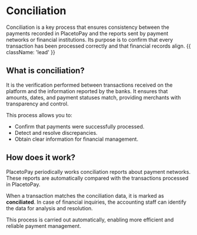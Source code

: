 
# Conciliation

Conciliation is a key process that ensures consistency between the payments recorded in PlacetoPay and the reports sent by payment networks or financial institutions. Its purpose is to confirm that every transaction has been processed correctly and that financial records align. {{ className: 'lead' }}

## What is conciliation?

It is the verification performed between transactions received on the platform and the information reported by the banks. It ensures that amounts, dates, and payment statuses match, providing merchants with transparency and control.

This process allows you to:

- Confirm that payments were successfully processed.
- Detect and resolve discrepancies.
- Obtain clear information for financial management.

## How does it work?

PlacetoPay periodically works conciliation reports about payment networks. These reports are automatically compared with the transactions processed in PlacetoPay.

When a transaction matches the conciliation data, it is marked as **conciliated**. In case of financial inquiries, the accounting staff can identify the data for analysis and resolution.

This process is carried out automatically, enabling more efficient and reliable payment management.
